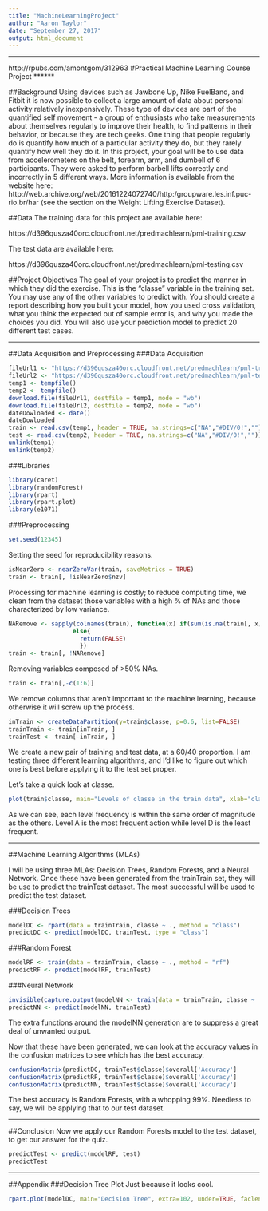 ---
title: "MachineLearningProject"
author: "Aaron Taylor"
date: "September 27, 2017"
output: html_document
---

******
http://rpubs.com/amontgom/312963
#Practical Machine Learning Course Project
******

##Background
Using devices such as Jawbone Up, Nike FuelBand, and Fitbit it is now possible to collect a large amount of data about personal activity relatively inexpensively. These type of devices are part of the quantified self movement - a group of enthusiasts who take measurements about themselves regularly to improve their health, to find patterns in their behavior, or because they are tech geeks. One thing that people regularly do is quantify how much of a particular activity they do, but they rarely quantify how well they do it. In this project, your goal will be to use data from accelerometers on the belt, forearm, arm, and dumbell of 6 participants. They were asked to perform barbell lifts correctly and incorrectly in 5 different ways. More information is available from the website here: http://web.archive.org/web/20161224072740/http:/groupware.les.inf.puc-rio.br/har (see the section on the Weight Lifting Exercise Dataset).  

##Data
The training data for this project are available here:  

https://d396qusza40orc.cloudfront.net/predmachlearn/pml-training.csv  

The test data are available here:  

https://d396qusza40orc.cloudfront.net/predmachlearn/pml-testing.csv  

##Project Objectives
The goal of your project is to predict the manner in which they did the exercise. This is the "classe" variable in the training set. You may use any of the other variables to predict with. You should create a report describing how you built your model, how you used cross validation, what you think the expected out of sample error is, and why you made the choices you did. You will also use your prediction model to predict 20 different test cases.  

******

##Data Acquisition and Preprocessing
###Data Acquisition
```{r loaddata}
fileUrl1 <- "https://d396qusza40orc.cloudfront.net/predmachlearn/pml-training.csv"
fileUrl2 <- "https://d396qusza40orc.cloudfront.net/predmachlearn/pml-testing.csv"
temp1 <- tempfile()
temp2 <- tempfile()
download.file(fileUrl1, destfile = temp1, mode = "wb")
download.file(fileUrl2, destfile = temp2, mode = "wb")
dateDowloaded <- date()
dateDowloaded
train <- read.csv(temp1, header = TRUE, na.strings=c("NA","#DIV/0!",""))
test <- read.csv(temp2, header = TRUE, na.strings=c("NA","#DIV/0!",""))
unlink(temp1)
unlink(temp2)
```

###Libraries
```{r}
library(caret)
library(randomForest)
library(rpart)
library(rpart.plot)
library(e1071)
```

###Preprocessing
```{r}
set.seed(12345)
```
Setting the seed for reproducibility reasons.  
```{r}
isNearZero <- nearZeroVar(train, saveMetrics = TRUE)
train <- train[, !isNearZero$nzv]
```
Processing for machine learning is costly; to reduce computing time, we clean from the dataset those variables with a high % of NAs and those characterized by low variance.  
```{r}
NARemove <- sapply(colnames(train), function(x) if(sum(is.na(train[, x])) > 0.50*nrow(train)) {return(TRUE)}
                  else{
                    return(FALSE)
                    })
train <- train[, !NARemove]
```
Removing variables composed of >50% NAs.  
```{r}
train <- train[,-c(1:6)]
```
We remove columns that aren't important to the machine learning, because otherwise it will screw up the process.  
```{r}
inTrain <- createDataPartition(y=train$classe, p=0.6, list=FALSE)
trainTrain <- train[inTrain, ] 
trainTest <- train[-inTrain, ]
```
We create a new pair of training and test data, at a 60/40 proportion. I am testing three different learning algorithms, and I'd like to figure out which one is best before applying it to the test set proper.  
  
Let's take a quick look at classe. 
```{r}
plot(train$classe, main="Levels of classe in the train data", xlab="classe", ylab="Frequency")
```
  
As we can see, each level frequency is within the same order of magnitude as the others. Level A is the most frequent action while level D is the least frequent.  

******

##Machine Learning Algorithms (MLAs)

I will be using three MLAs: Decision Trees, Random Forests, and a Neural Network. Once these have been generated from the trainTrain set, they will be use to predict the trainTest dataset. The most successful will be used to predict the test dataset.  

###Decision Trees
```{r}
modelDC <- rpart(data = trainTrain, classe ~ ., method = "class")
predictDC <- predict(modelDC, trainTest, type = "class")
```
###Random Forest
```{r}
modelRF <- train(data = trainTrain, classe ~ ., method = "rf")
predictRF <- predict(modelRF, trainTest)
```
###Neural Network
```{r}
invisible(capture.output(modelNN <- train(data = trainTrain, classe ~ ., method = "nnet")))
predictNN <- predict(modelNN, trainTest)
```
The extra functions around the modelNN generation are to suppress a great deal of unwanted output.  
  
Now that these have been generated, we can look at the accuracy values in the confusion matrices to see which has the best accuracy.  
```{r}
confusionMatrix(predictDC, trainTest$classe)$overall['Accuracy']
confusionMatrix(predictRF, trainTest$classe)$overall['Accuracy']
confusionMatrix(predictNN, trainTest$classe)$overall['Accuracy']
```
The best accuracy is Random Forests, with a whopping 99%. Needless to say, we will be applying that to our test dataset.  

******
##Conclusion
Now we apply our Random Forests model to the test dataset, to get our answer for the quiz.
```{r}
predictTest <- predict(modelRF, test)
predictTest
```

******
##Appendix
###Decision Tree Plot
Just because it looks cool.
```{r}
rpart.plot(modelDC, main="Decision Tree", extra=102, under=TRUE, faclen=0)
```
